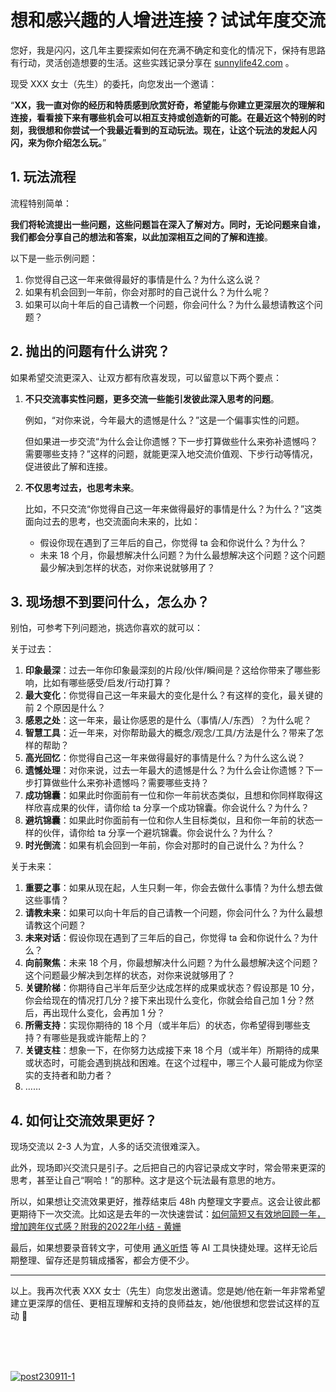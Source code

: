 # 想和感兴趣的人增进连接？试试年度交流

您好，我是闪闪，这几年主要探索如何在充满不确定和变化的情况下，保持有思路有行动，灵活创造想要的生活。这些实践记录分享在 [sunnylife42.com](https://sunnylife42.com/docs) 。

现受 XXX 女士（先生）的委托，向您发出一个邀请：

“**XX，我一直对你的经历和特质感到欣赏好奇，希望能与你建立更深层次的理解和连接，看看接下来有哪些机会可以相互支持或创造新的可能。在最近这个特别的时刻，我很想和你尝试一个我最近看到的互动玩法。现在，让这个玩法的发起人闪闪，来为你介绍怎么玩。**”

## 1. 玩法流程

流程特别简单：

**我们将轮流提出一些问题，这些问题旨在深入了解对方。同时，无论问题来自谁，我们都会分享自己的想法和答案，以此加深相互之间的了解和连接**。

以下是一些示例问题：

1. 你觉得自己这一年来做得最好的事情是什么？为什么这么说？
2. 如果有机会回到一年前，你会对那时的自己说什么？为什么呢？
3. 如果可以向十年后的自己请教一个问题，你会问什么？为什么最想请教这个问题？

## 2. 抛出的问题有什么讲究？

如果希望交流更深入、让双方都有欣喜发现，可以留意以下两个要点：

1. **不只交流事实性问题，更多交流一些能引发彼此深入思考的问题**。

    例如，“对你来说，今年最大的遗憾是什么？”这是一个偏事实性的问题。
    
    但如果进一步交流“为什么会让你遗憾？下一步打算做些什么来弥补遗憾吗？需要哪些支持？”这样的问题，就能更深入地交流价值观、下步行动等情况，促进彼此了解和连接。

2. **不仅思考过去，也思考未来**。

    比如，不只交流“你觉得自己这一年来做得最好的事情是什么？为什么？”这类面向过去的思考，也交流面向未来的，比如：
    
    - 假设你现在遇到了三年后的自己，你觉得 ta 会和你说什么？为什么？
    - 未来 18 个月，你最想解决什么问题？为什么最想解决这个问题？这个问题最少解决到怎样的状态，对你来说就够用了？
    

## 3. 现场想不到要问什么，怎么办？

别怕，可参考下列问题池，挑选你喜欢的就可以：

关于过去：

1. **印象最深**：过去一年你印象最深刻的片段/伙伴/瞬间是？这给你带来了哪些影响，比如有哪些感受/启发/行动打算？ 
2. **最大变化**：你觉得自己这一年来最大的变化是什么？有这样的变化，最关键的前 2 个原因是什么？
3. **感恩之处**：这一年来，最让你感恩的是什么（事情/人/东西）？为什么呢？
3. **智慧工具**：近一年来，对你帮助最大的概念/观念/工具/方法是什么？带来了怎样的帮助？
4. **高光回忆**：你觉得自己这一年来做得最好的事情是什么？为什么这么说？
5. **遗憾处理**：对你来说，过去一年最大的遗憾是什么？为什么会让你遗憾？下一步打算做些什么来弥补遗憾吗？需要哪些支持？
6. **成功锦囊**：如果此时你面前有一位和你一年前状态类似，且想和你同样取得这样欣喜成果的伙伴，请你给 ta 分享一个成功锦囊。你会说什么？为什么？
7. **避坑锦囊**：如果此时你面前有一位和你人生目标类似，且和你一年前的状态一样的伙伴，请你给 ta 分享一个避坑锦囊。你会说什么？为什么？
8. **时光倒流**：如果有机会回到一年前，你会对那时的自己说什么？为什么？

关于未来：

1. **重要之事**：如果从现在起，人生只剩一年，你会去做什么事情？为什么想去做这些事情？
2. **请教未来**：如果可以向十年后的自己请教一个问题，你会问什么？为什么最想请教这个问题？
3. **未来对话**：假设你现在遇到了三年后的自己，你觉得 ta 会和你说什么？为什么？
4. **向前聚焦**：未来 18 个月，你最想解决什么问题？为什么最想解决这个问题？这个问题最少解决到怎样的状态，对你来说就够用了？
5. **关键阶梯**：你期待自己半年后至少达成怎样的成果或状态？假设那是 10 分，你会给现在的情况打几分？接下来出现什么变化，你就会给自己加 1 分？然后，再出现什么变化，会再加 1 分？
6. **所需支持**：实现你期待的 18 个月（或半年后）的状态，你希望得到哪些支持？有哪些是我或许能帮上的？
7. **关键支柱**：想象一下，在你努力达成接下来 18 个月（或半年）所期待的成果或状态时，可能会遇到挑战和困难。在这个过程中，哪三个人最可能成为你坚实的支持者和助力者？
7. ……


## 4. 如何让交流效果更好？

现场交流以 2-3 人为宜，人多的话交流很难深入。


此外，现场即兴交流只是引子。之后把自己的内容记录成文字时，常会带来更深的思考，甚至让自己“啊哈！”的那种。这才是这个玩法最有意思的地方。

所以，如果想让交流效果更好，推荐结束后 48h 内整理文字要点。这会让彼此都更期待下一次交流。比如这是去年的一次快速尝试：[如何简短又有效地回顾一年，增加跨年仪式感？附我的2022年小结 - 黄姗](https://sunnyhuang.net/cmty/tips-review-yearly)

最后，如果想要录音转文字，可使用 [通义听悟](https://tingwu.aliyun.com/u/kvjonypva2enlx3r) 等 AI 工具快捷处理。这样无论后期整理、留存还是剪辑成播客，都会方便不少。

--- 

以上。我再次代表 XXX 女士（先生）向您发出邀请。您是她/他在新一年非常希望建立更深厚的信任、更相互理解和支持的良师益友，她/他很想和您尝试这样的互动 🤗

<br />

<br />

<br />

[![post230911-1](https://cdn.sunnyhuang.net/share/post231101-1.jpg/webp)](/)
